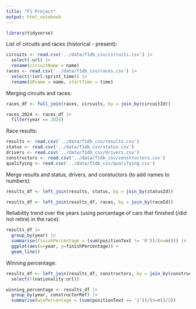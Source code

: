 ```yaml
---
title: "F1 Project"
output: html_notebook
---
```


```r
library(tidyverse)
```

List of circuits and races (historical - present):

```r
circuits <- read.csv('../data/f1db_csv/circuits.csv') |> 
  select(-url) |> 
  rename(circuitName = name)
races <- read.csv('../data/f1db_csv/races.csv') |> 
  select(!(url:sprint_time)) |> 
  rename(GPname = name, startTime = time)
```

Merging circuits and races:

```r
races_df <- full_join(races, circuits, by = join_by(circuitId))
```

```r
races_2024 <- races_df |> 
  filter(year == 2024)
```

Race results:

```r
results <- read.csv('../data/f1db_csv/results.csv')
status <- read.csv('../data/f1db_csv/status.csv')
drivers <- read.csv('../data/f1db_csv/drivers.csv')
constructors <- read.csv('../data/f1db_csv/constructors.csv')
qualifying <- read.csv('../data/f1db_csv/qualifying.csv')
```

Merge results and status, drivers, and constuctors (to add names to numbers):

```r
results_df <- left_join(results, status, by = join_by(statusId))
```

```r
results_df <- left_join(results_df, races, by = join_by(raceId))
```

Reliability trend over the years (using percentage of cars that finished (/did not retire) in the race):

```r
results_df |> 
  group_by(year) |> 
  summarise(finishPercentage = (sum(positionText != 'R'))/(n=n())) |> 
  ggplot(aes(x=year, y=finishPercentage)) +
  geom_line()
```

Winning percentage:

```r
results_df <- left_join(results_df, constructors, by = join_by(constructorId)) |> 
  select(!(nationality:url))
```

```r
winning_percentage <- results_df |> 
  group_by(year, constructorRef) |> 
  summarise(winPercentage = (sum(positionText == '1'))/(n=n()/2))
```

```r

```

```r

```

